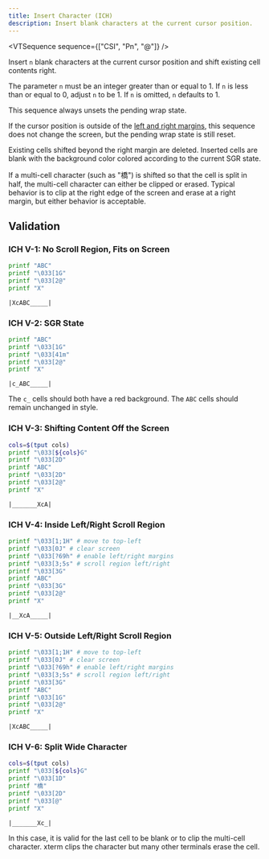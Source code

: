 ```yaml
---
title: Insert Character (ICH)
description: Insert blank characters at the current cursor position.
---
```


<VTSequence sequence={["CSI", "Pn", "@"]} />

Insert `n` blank characters at the current cursor position and shift
existing cell contents right.

The parameter `n` must be an integer greater than or equal to 1. If `n` is less than
or equal to 0, adjust `n` to be 1. If `n` is omitted, `n` defaults to 1.

This sequence always unsets the pending wrap state.

If the cursor position is outside of the [left and right margins](#TODO),
this sequence does not change the screen, but the pending wrap state is
still reset.

Existing cells shifted beyond the right margin are deleted. Inserted cells
are blank with the background color colored according to the current SGR state.

If a multi-cell character (such as "橋") is shifted so that the cell is split
in half, the multi-cell character can either be clipped or erased. Typical
behavior is to clip at the right edge of the screen and erase at a right
margin, but either behavior is acceptable.

## Validation

### ICH V-1: No Scroll Region, Fits on Screen

```bash
printf "ABC"
printf "\033[1G"
printf "\033[2@"
printf "X"
```

```
|XcABC_____|
```

### ICH V-2: SGR State

```bash
printf "ABC"
printf "\033[1G"
printf "\033[41m"
printf "\033[2@"
printf "X"
```

```
|c_ABC_____|
```

The `c_` cells should both have a red background. The `ABC` cells should
remain unchanged in style.

### ICH V-3: Shifting Content Off the Screen

```bash
cols=$(tput cols)
printf "\033[${cols}G"
printf "\033[2D"
printf "ABC"
printf "\033[2D"
printf "\033[2@"
printf "X"
```

```
|_______XcA|
```

### ICH V-4: Inside Left/Right Scroll Region

```bash
printf "\033[1;1H" # move to top-left
printf "\033[0J" # clear screen
printf "\033[?69h" # enable left/right margins
printf "\033[3;5s" # scroll region left/right
printf "\033[3G"
printf "ABC"
printf "\033[3G"
printf "\033[2@"
printf "X"
```

```
|__XcA_____|
```

### ICH V-5: Outside Left/Right Scroll Region

```bash
printf "\033[1;1H" # move to top-left
printf "\033[0J" # clear screen
printf "\033[?69h" # enable left/right margins
printf "\033[3;5s" # scroll region left/right
printf "\033[3G"
printf "ABC"
printf "\033[1G"
printf "\033[2@"
printf "X"
```

```
|XcABC_____|
```

### ICH V-6: Split Wide Character

```bash
cols=$(tput cols)
printf "\033[${cols}G"
printf "\033[1D"
printf "橋"
printf "\033[2D"
printf "\033[@"
printf "X"
```

```
|_______Xc_|
```

In this case, it is valid for the last cell to be blank or to clip the
multi-cell character. xterm clips the character but many other terminals
erase the cell.
